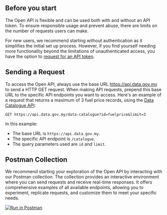 ## Before you start

The Open API is flexible and can be used both with and without an API token. To ensure responsible usage and prevent abuse, there are limits on the number of requests users can make.

For new users, we recommend starting without authentication as it simplifies the initial set up process.
However, if you find yourself needing more functionality beyond the limitations of unauthenticated access, you have the option to [request for an API token](authentication).

## Sending a Request

To access the Open API, always use the base URL https://api.data.gov.my to send a HTTP GET request. When making API requests, prepend this base URL to the specific API endpoints you want to access. Here's an example of a request that returns a maximum of 3 fuel price records, using the [Data Catalogue API](static-api/data-catalogue):

```http
GET https://api.data.gov.my/data-catalogue?id=fuelprice&limit=3
```

In this example:

- The base URL is `https://api.data.gov.my`.
- The specific API endpoint is `/catalogue`.
- The query parameters used are `id` and `limit`.

## Postman Collection

We recommend starting your exploration of the Open API by interacting with our Postman collection.
The collection provides an interactive environment where you can send requests and receive real-time responses.
It offers comprehensive examples of all available endpoints, allowing you to experiment, replicate requests, and customize them to meet your specific needs.

[![Run in Postman](https://run.pstmn.io/button.svg)](https://app.getpostman.com/run-collection/27417094-be6d1fa9-6e08-4588-a30d-eb2d6dcd7ad7?action=collection%2Ffork&source=rip_markdown&collection-url=entityId%3D27417094-be6d1fa9-6e08-4588-a30d-eb2d6dcd7ad7%26entityType%3Dcollection%26workspaceId%3Df874513b-de9a-4370-8063-8a1a6bcf994d)
